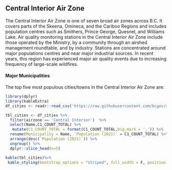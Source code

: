 ## Central Interior Air Zone

The Central Interior Air Zone is one of seven broad air zones across B.C. It covers parts of the Skeena, Omineca, and the Cariboo Regions and includes population centres such as Smithers, Prince George, Quesnel, and Williams Lake. Air quality monitoring stations in the Central Interior Air Zone include those operated by the Ministry, by a community through an airshed management roundtable, and by industry. Stations are concentrated around major populations centres and near major industrial sources. In recent years, this region has experienced major air quality events due to increasing frequency of large-scale wildfires.

#### Major Municipalities

The top five most populous cities/towns in the Central Interior Air Zone are:

```r
library(dplyr)
library(kableExtra)
df_cities <- readr::read_csv('https://raw.githubusercontent.com/bcgov/air-zone-reports/master/data/out/cities.csv')

tbl_cities <- df_cities %>%
  filter(airzone == 'Central Interior')  %>%
  select(Name,C1_COUNT_TOTAL) %>%
   mutate(C1_COUNT_TOTAL = format(C1_COUNT_TOTAL,big.mark = ',')) %>%
  rename(Municipality = Name, `Population (2021)` = C1_COUNT_TOTAL) %>%
  arrange(desc(`Population (2021)`)) %>%
  ungroup() %>%
  dplyr::slice_head(n=5)
```

```r

kable(tbl_cities)%>%
 kable_styling(bootstrap_options = "striped", full_width = F, position = "left")
```
